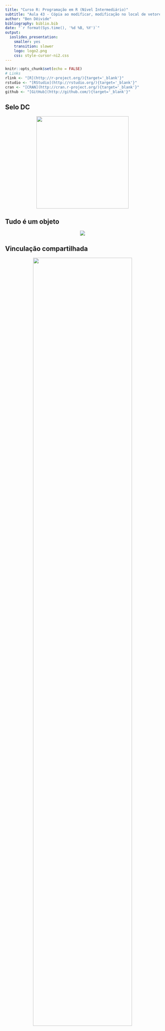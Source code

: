 ```yaml
---
title: "Curso R: Programação em R (Nível Intermediário)"
subtitle: "Aula 43 - Cópia ao modificar, modificação no local de vetores"
author: "Ben Dêivide"
bibliography: biblio.bib
date: "`r format(Sys.time(), '%d %B, %Y')`"
output: 
  ioslides_presentation: 
    smaller: yes
    transition: slower
    logo: logo2.png
    css: style-cursor-ni2.css
---
```


```r
knitr::opts_chunk$set(echo = FALSE)
# Links
rlink <- "[R](http://r-project.org/){target='_blank'}"
rstudio <- "[RStudio](http://rstudio.org/){target='_blank'}"
cran <- "[CRAN](http://cran.r-project.org/){target='_blank'}"
github <- "[GitHub](http://github.com/){target='_blank'}"
```


<!--
YAML:
date: "`r format(Sys.time(), '%d %B, %Y')`"
=====
APRESENTACAO:

Inserir nas secoes:
{data-background=boards.jpg data-background-size=cover}
-->


## Selo DC

<center>
[![](SeloDC-preto.png){height=300 width=300}](https://bendeivide.github.io/dc/){target="_blank"}
</center>

## Tudo é um objeto

<center>
![](ligacoes_obj.png)
</center>

## Vinculação compartilhada

<center>
![](a=b=d=6.png){width="80%"}
</center>

## Vinculação compartilhada

```r
# Exemplo 1
a <- b <- d <- 6
# identificador de memoria
lobstr::obj_addr(a)
lobstr::obj_addr(b)
lobstr::obj_addr(d)
```

## Cópia e modificação no local de um vetor

<center>
![](copia_obj.png){width="80%"}
</center>

## Cópia e modificação no local de um vetor

```r
# Vetor numerico de comprimento 3
w <- rnorm(3); w
# Acionando a funcao 'tracemem()' e imprimindo o id de memoria
cat(tracemem(w), "\n")
# Vinculacao de outro nome e copia
z <- w; z[2] <- 10
# Desativando o rastreamento
untracemem(w)
# Modificando novamente o obj z
z[1] <- 100; z
# Identificador de memoria
lobstr::obj_addr(z)
```

## Contagem de referência

```r
# Vetor
w <- rnorm(3)
# Inspecao
.Internal(inspect(w))
## @0x00000000060b2488 14 REALSXP g0c3 [REF(1)] (len=3, tl=0) -0.398,0.206,3.375
# Vinculacao de outro nome e copia
z <- w
# Inspecao
.Internal(inspect(z))
## @0x00000000060b2488 14 REALSXP g0c3 [REF(2)] (len=3, tl=0) -0.398,0.206,3.375
.Internal(inspect(w))
## @0x00000000060b2488 14 REALSXP g0c3 [REF(2)] (len=3, tl=0) -0.398,0.206,3.375
z[2] <- 10
# Inspecao
.Internal(inspect(z))
## @0x00000000060b22a8 14 REALSXP g0c3 [REF(1)] (len=3, tl=0) -0.398,10,3.375
.Internal(inspect(w))
## @0x00000000060b2488 14 REALSXP g0c3 [REF(1)] (len=3, tl=0) -0.398,0.206,3.375
```

## Contagem de referência

```r
z[2] <- 10
# Inspecao
.Internal(inspect(z))
## @0x00000000060b22a8 14 REALSXP g0c3 [REF(1)] (len=3, tl=0) -0.398,10,3.375
.Internal(inspect(w))
## @0x00000000060b2488 14 REALSXP g0c3 [REF(1)] (len=3, tl=0) -0.398,0.206,3.375
# Modificando novamente o obj z
z[1] <- 100; z
## [1] 100.00000  10.00000   3.37503
# Inspecao
.Internal(inspect(z))
## @0x00000000060b22a8 14 REALSXP g0c3 [REF(1)] (len=3, tl=0) 100,10,3.375
.Internal(inspect(w))
## @0x00000000060b2488 14 REALSXP g0c3 [REF(1)] (len=3, tl=0) -0.398,0.206,3.375
```


## Bons estudos!

<center>
[![](logo2.png){height=500 width=500}](https://bendeivide.github.io/courses/cursor/){target="_blank"}
</center>
